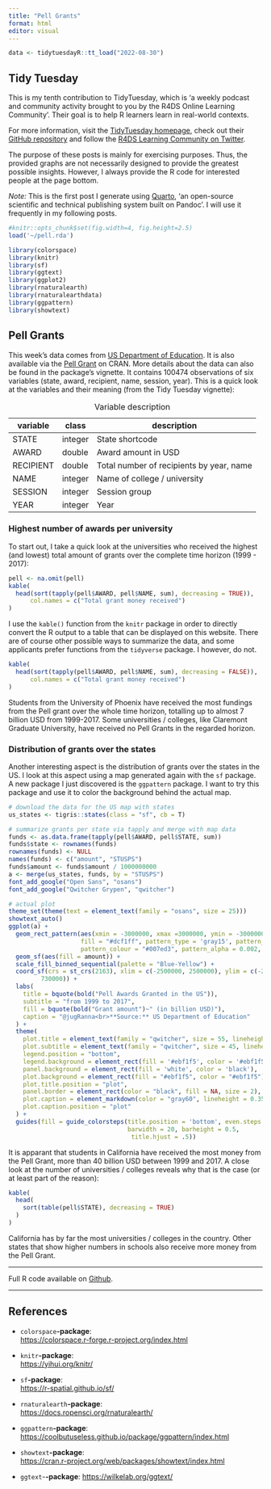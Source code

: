 ```yaml
---
title: "Pell Grants"
format: html
editor: visual
---
```


```r
data <- tidytuesdayR::tt_load("2022-08-30")
```

## Tidy Tuesday

This is my tenth contribution to TidyTuesday, which is 'a weekly podcast and community activity brought to you by the R4DS Online Learning Community'. Their goal is to help R learners learn in real-world contexts.

For more information, visit the [TidyTuesday homepage](https://www.tidytuesday.com/), check out their [GitHub repository](https://github.com/rfordatascience/tidytuesday) and follow the [R4DS Learning Community on Twitter](https://twitter.com/R4DScommunity).

The purpose of these posts is mainly for exercising purposes. Thus, the provided graphs are not necessarily designed to provide the greatest possible insights. However, I always provide the R code for interested people at the page bottom.

*Note:* This is the first post I generate using [Quarto](https://quarto.org/), 'an open-source scientific and technical publishing system built on Pandoc'. I will use it frequently in my following posts.

```r
#knitr::opts_chunk$set(fig.width=4, fig.height=2.5) 
load('~/pell.rda')
```

```r
library(colorspace)
library(knitr)
library(sf)
library(ggtext)
library(ggplot2)
library(rnaturalearth)
library(rnaturalearthdata)
library(ggpattern)
library(showtext)

```

## Pell Grants

This week's data comes from [US Department of Education](https://curious-joe.github.io/pell/articles/download.html). It is also available via the [Pell Grant](https://www2.ed.gov/programs/fpg/index.html) on CRAN. More details about the data can also be found in the package's vignette. It contains 100474 observations of six variables (state, award, recipient, name, session, year). This is a quick look at the variables and their meaning (from the Tidy Tuesday vignette):

| variable  | class   | description                              |
|-----------|---------|------------------------------------------|
| STATE     | integer | State shortcode                          |
| AWARD     | double  | Award amount in USD                      |
| RECIPIENT | double  | Total number of recipients by year, name |
| NAME      | integer | Name of college / university             |
| SESSION   | integer | Session group                            |
| YEAR      | integer | Year                                     |

: Variable description

### Highest number of awards per university

To start out, I take a quick look at the universities who received the highest (and lowest) total amount of grants over the complete time horizon (1999 - 2017):

```r
pell <- na.omit(pell)
kable(
  head(sort(tapply(pell$AWARD, pell$NAME, sum), decreasing = TRUE)),
      col.names = c("Total grant money received")
)
```

I use the `kable()` function from the `knitr` package in order to directly convert the R output to a table that can be displayed on this website. There are of course other possible ways to summarize the data, and some applicants prefer functions from the `tidyverse` package. I however, do not.

```r
kable(
  head(sort(tapply(pell$AWARD, pell$NAME, sum), decreasing = FALSE)),
      col.names = c("Total grant money received")
)
```

Students from the University of Phoenix have received the most fundings from the Pell grant over the whole time horizon, totalling up to almost 7 billion USD from 1999-2017. Some universities / colleges, like Claremont Graduate University, have received no Pell Grants in the regarded horizon.

### Distribution of grants over the states

Another interesting aspect is the distribution of grants over the states in the US. I look at this aspect using a map generated again with the `sf` package. A new package I just discovered is the `ggpattern` package. I want to try this package and use it to color the background behind the actual map.

```r
# download the data for the US map with states
us_states <- tigris::states(class = "sf", cb = T)

# summarize grants per state via tapply and merge with map data
funds <- as.data.frame(tapply(pell$AWARD, pell$STATE, sum))
funds$state <- rownames(funds)
rownames(funds) <- NULL
names(funds) <- c("amount", "STUSPS")
funds$amount <- funds$amount / 1000000000
a <- merge(us_states, funds, by = "STUSPS")
font_add_google("Open Sans", "osans")
font_add_google("Qwitcher Grypen", "qwitcher")
```

```r
# actual plot
theme_set(theme(text = element_text(family = "osans", size = 25)))
showtext_auto()
ggplot(a) + 
  geom_rect_pattern(aes(xmin = -3000000, xmax =3000000, ymin = -3000000, ymax = 900000), pattern = "magick",
                    fill = "#dcf1ff", pattern_type = 'gray15', pattern_scale = 2, 
                    pattern_colour = "#007ed3", pattern_alpha = 0.002, pattern_angle = 40) +
  geom_sf(aes(fill = amount)) +
  scale_fill_binned_sequential(palette = "Blue-Yellow") +
  coord_sf(crs = st_crs(2163), xlim = c(-2500000, 2500000), ylim = c(-2300000, 
         730000)) +
  labs(
    title = bquote(bold("Pell Awards Granted in the US")),
    subtitle = "from 1999 to 2017",
    fill = bquote(bold("Grant amount")~" (in billion USD)"),
    caption = "@jugRanna<br>**Source:** US Department of Education"
  ) +
  theme(
    plot.title = element_text(family = "qwitcher", size = 55, lineheight = 0, margin = margin(1, 0, 0.1, 1), vjust = -0.7),
    plot.subtitle = element_text(family = "qwitcher", size = 45, lineheight = 0.35, vjust = 0.4),
    legend.position = "bottom",
    legend.background = element_rect(fill = '#ebf1f5', color = '#ebf1f5'),
    panel.background = element_rect(fill = 'white', color = 'black'),
    plot.background = element_rect(fill = "#ebf1f5", color = "#ebf1f5"),
    plot.title.position = "plot",
    panel.border = element_rect(color = "black", fill = NA, size = 2),
    plot.caption = element_markdown(color = "gray60", lineheight = 0.35, hjust = 1, size = 20),
    plot.caption.position = "plot"
  ) +
  guides(fill = guide_colorsteps(title.position = 'bottom', even.steps = TRUE,
                                 barwidth = 20, barheight = 0.5,
                                  title.hjust = .5)) 
```
It is apparant that students in California have received the most money from the Pell Grant, more than 40 billion USD between 1999 and 2017. A close look at the number of universities / colleges reveals why that is the case (or at least part of the reason):
```r
kable(
  head(
    sort(table(pell$STATE), decreasing = TRUE)
  )
)
```
California has by far the most universities / colleges in the country. Other states that show higher numbers in schools also receive more money from the Pell Grant. 

--------------------------------------------------

Full R code available on [Github](https://github.com/jgranna/tidytuesday/tree/main/2022-08-30).

--------------------------------------------------

## References

- `colorspace`**-package**:  
<https://colorspace.r-forge.r-project.org/index.html>

- `knitr`**-package**:  
<https://yihui.org/knitr/>

- `sf`**-package**:  
<https://r-spatial.github.io/sf/>

- `rnaturalearth`**-package**:  
<https://docs.ropensci.org/rnaturalearth/>

- `ggpattern`**-package**:  
<https://coolbutuseless.github.io/package/ggpattern/index.html>

- `showtext`**-package**:  
<https://cran.r-project.org/web/packages/showtext/index.html>

- `ggtext`-**-package**:
<https://wilkelab.org/ggtext/>
